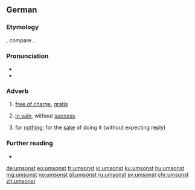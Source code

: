 ==German==

===Etymology=== 
{{prefix|um|sonst|lang=de}}, compare {{cog|da|omsonst}}.

===Pronunciation===
* {{IPA|/ʊmˈzɔnst/|lang=de}}
* {{audio|De-umsonst.ogg|Audio|lang=de}}

===Adverb===
{{de-adv}}

# [[free of charge]], [[gratis]]
#: {{syn|de|gratis|kostenlos|kostenfrei}}
# [[in vain]], without [[success]]
#: {{syn|de|erfolglos}}
# for [[nothing]]; for the [[sake]] of doing it (without expecting reply)

===Further reading===
* {{R:Duden}}

[[de:umsonst]]
[[eo:umsonst]]
[[fr:umsonst]]
[[io:umsonst]]
[[ku:umsonst]]
[[hu:umsonst]]
[[mg:umsonst]]
[[no:umsonst]]
[[pl:umsonst]]
[[ru:umsonst]]
[[sv:umsonst]]
[[chr:umsonst]]
[[zh:umsonst]]